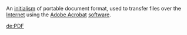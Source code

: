 An [[initialism]] of portable document format, used to transfer files over the [[Internet]] using the [[Adobe Acrobat]] [[software]].

[[de:PDF]]
